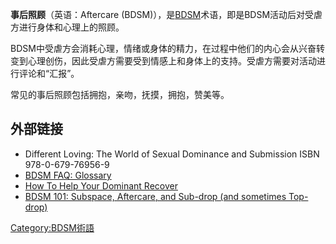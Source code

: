 '''事后照顾'''（英语：Aftercare (BDSM)），是[[BDSM|BDSM]]术语，即是BDSM活动后对受虐方进行身体和心理上的照顾。

BDSM中受虐方会消耗心理，情绪或身体的精力，在过程中他们的内心会从兴奋转变到心理创伤，因此受虐方需要受到情感上和身体上的支持。受虐方需要对活动进行评论和“汇报”。

常见的事后照顾包括拥抱，亲吻，抚摸，拥抱，赞美等。

==外部链接==
* Different Loving: The World of Sexual Dominance and Submission ISBN 978-0-679-76956-9
* [http://www.reddit.com/r/bdsmfaq/comments/wz97g/glossary_part_i/ BDSM FAQ: Glossary]{{Wayback|url=http://www.reddit.com/r/bdsmfaq/comments/wz97g/glossary_part_i/ |date=20190221170010 }}
* [http://www.submissiveguide.com/2009/11/dominant-recovery/ How To Help Your Dominant Recover]{{Wayback|url=http://www.submissiveguide.com/2009/11/dominant-recovery/ |date=20170722110750 }}	
* [http://chicomunch.com/publ/basic_info_about_bdsm/bdsm_101_subspace_aftercare_and_sub_drop_and_sometimes_top_drop/1-1-0-23 BDSM 101: Subspace, Aftercare, and Sub-drop (and sometimes Top-drop)]{{Wayback|url=http://chicomunch.com/publ/basic_info_about_bdsm/bdsm_101_subspace_aftercare_and_sub_drop_and_sometimes_top_drop/1-1-0-23 |date=20201112024246 }}
	
{{BDSM}}
[[Category:BDSM術語|Category:BDSM術語]]